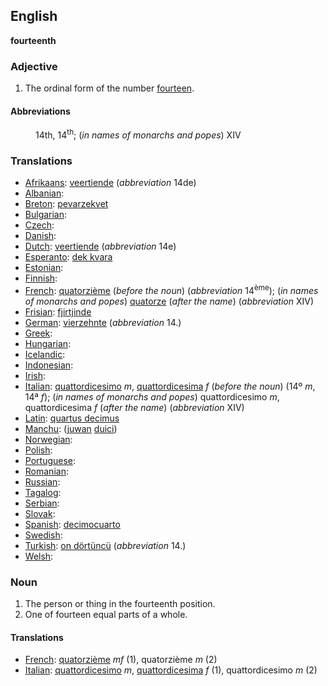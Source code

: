 ==English==
'''fourteenth'''

===Adjective===

# The ordinal form of the number [[fourteen]].

====Abbreviations====
:14th, 14<sup>th</sup>; (''in names of monarchs and popes'') XIV

===Translations===

* [[Afrikaans]]: [[veertiende]] (''abbreviation'' 14de)
* [[Albanian]]: [[]]
* [[Breton]]: [[pevarzekvet]]
* [[Bulgarian]]: [[]]
* [[Czech]]: [[]]
* [[Danish]]: [[]]
* [[Dutch]]: [[veertiende]] (''abbreviation'' 14e)
* [[Esperanto]]: [[dek kvara]]
* [[Estonian]]: [[]]
* [[Finnish]]: [[]]
* [[French]]: [[quatorzième]] (''before the noun'') (''abbreviation'' 14<sup>ème</sup>); (''in names of monarchs and popes'') [[quatorze]] (''after the name'') (''abbreviation'' XIV)
* [[Frisian]]: [[fjirtjinde]]
* [[German]]: [[vierzehnte]] (''abbreviation'' 14.)
* [[Greek]]: [[]]
* [[Hungarian]]: [[]]
* [[Icelandic]]: [[]]
* [[Indonesian]]: [[]]
* [[Irish]]: [[]]
* [[Italian]]: [[quattordicesimo]] ''m'', [[quattordicesima]] ''f'' (''before the noun'') (14º ''m'', 14ª ''f''); (''in names of monarchs and popes'') quattordicesimo ''m'', quattordicesima ''f'' (''after the name'') (''abbreviation'' XIV)
* [[Latin]]: [[quartus decimus]]
* [[Manchu]]: ([[juwan]] [[duici]])
* [[Norwegian]]: [[]]
* [[Polish]]: [[]]
* [[Portuguese]]: [[]]
* [[Romanian]]: [[]]
* [[Russian]]: [[]]
* [[Tagalog]]: [[]]
* [[Serbian]]: [[]]
* [[Slovak]]: [[]]
* [[Spanish]]: [[decimocuarto]]
* [[Swedish]]: [[]]
* [[Turkish]]: [[on dörtüncü]] (''abbreviation'' 14.)
* [[Welsh]]: [[]]

===Noun===

#The person or thing in the fourteenth position.
#One of fourteen equal parts of a whole.

====Translations====

*[[French]]: [[quatorzième]] ''mf'' (1), quatorzième ''m'' (2)
*[[Italian]]: [[quattordicesimo]] ''m'', [[quattordicesima]] ''f'' (1), quattordicesimo ''m'' (2)